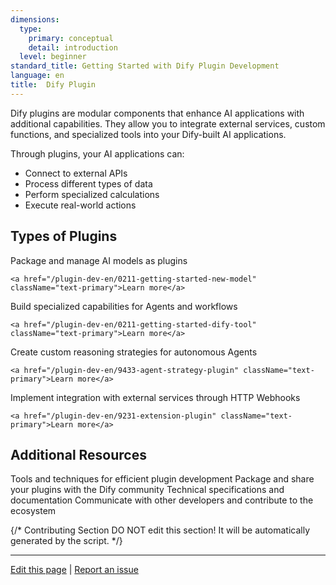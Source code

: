 ```yaml
---
dimensions:
  type:
    primary: conceptual
    detail: introduction
  level: beginner
standard_title: Getting Started with Dify Plugin Development
language: en
title:  Dify Plugin
---
```


Dify plugins are modular components that enhance AI applications with additional capabilities. They allow you to integrate external services, custom functions, and specialized tools into your Dify-built AI applications.

Through plugins, your AI applications can:
- Connect to external APIs
- Process different types of data
- Perform specialized calculations
- Execute real-world actions

## Types of Plugins

<AccordionGroup cols={3}>
  <Accordion
    title="Models"
    icon="microchip"
    href="/plugin-dev-en/0211-getting-started-new-model"
  >
    Package and manage AI models as plugins

    <a href="/plugin-dev-en/0211-getting-started-new-model" className="text-primary">Learn more</a>
  </Accordion>
  <Accordion
    title="Tools"
    icon="toolbox"
    href="/plugin-dev-en/0211-getting-started-dify-tool"
  >
    Build specialized capabilities for Agents and workflows

    <a href="/plugin-dev-en/0211-getting-started-dify-tool" className="text-primary">Learn more</a>
  </Accordion>
  <Accordion
    title="Agent Strategies"
    icon="brain"
    href="/plugin-dev-en/9433-agent-strategy-plugin"
  >
    Create custom reasoning strategies for autonomous Agents

    <a href="/plugin-dev-en/9433-agent-strategy-plugin" className="text-primary">Learn more</a>
  </Accordion>
  <Accordion
    title="Extensions"
    icon="puzzle-piece"
    href="/plugin-dev-en/9231-extension-plugin"
  >
    Implement integration with external services through HTTP Webhooks
    
    <a href="/plugin-dev-en/9231-extension-plugin" className="text-primary">Learn more</a>
  </Accordion>
</AccordionGroup>

## Additional Resources

<CardGroup cols={2}>
  <Card
    title="Development & Debugging"
    icon="code"
    href="/plugin-dev-en/0411-remote-debug-a-plugin"
  >
    Tools and techniques for efficient plugin development
  </Card>
  <Card
    title="Publishing & Marketplace"
    icon="shop"
    href="/plugin-dev-en/0321-release-overview"
  >
    Package and share your plugins with the Dify community
  </Card>
  <Card
    title="API & SDK Reference"
    icon="book-open"
    href="/plugin-dev-en/0411-general-specifications"
  >
    Technical specifications and documentation
  </Card>
  <Card
    title="Community & Contributions"
    icon="users"
    href="/plugin-dev-en/0312-contributor-covenant-code-of-conduct"
  >
    Communicate with other developers and contribute to the ecosystem
  </Card>
</CardGroup>

{/*
Contributing Section
DO NOT edit this section!
It will be automatically generated by the script.
*/}

---

[Edit this page](https://github.com/langgenius/dify-docs/edit/main/plugin-dev-en/0111-getting-started-dify-plugin.mdx) | [Report an issue](https://github.com/langgenius/dify-docs/issues/new?template=docs.yml)

